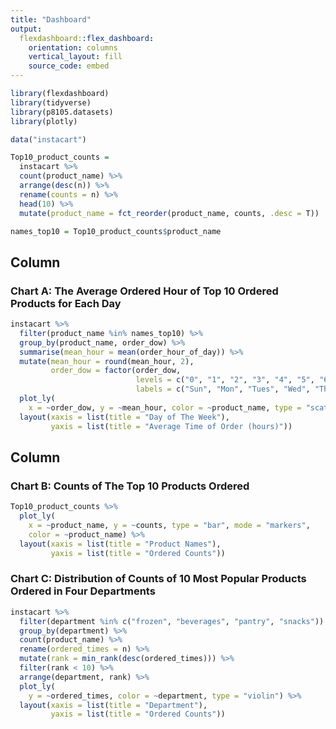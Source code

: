 ```yaml
---
title: "Dashboard"
output: 
  flexdashboard::flex_dashboard:
    orientation: columns
    vertical_layout: fill
    source_code: embed
---
```


```r
library(flexdashboard)
library(tidyverse)
library(p8105.datasets)
library(plotly)
```

```r
data("instacart")
```

```r
Top10_product_counts = 
  instacart %>% 
  count(product_name) %>% 
  arrange(desc(n)) %>% 
  rename(counts = n) %>% 
  head(10) %>% 
  mutate(product_name = fct_reorder(product_name, counts, .desc = T))

names_top10 = Top10_product_counts$product_name
```


Column {data-width=650}
-----------------------------------------------------------------------
### Chart A: The Average Ordered Hour of Top 10 Ordered Products for Each Day

```r
instacart %>% 
  filter(product_name %in% names_top10) %>% 
  group_by(product_name, order_dow) %>% 
  summarise(mean_hour = mean(order_hour_of_day)) %>% 
  mutate(mean_hour = round(mean_hour, 2),
         order_dow = factor(order_dow, 
                            levels = c("0", "1", "2", "3", "4", "5", "6"),
                            labels = c("Sun", "Mon", "Tues", "Wed", "Thur", "Fri", "Sat"))) %>% 
  plot_ly(
    x = ~order_dow, y = ~mean_hour, color = ~product_name, type = "scatter", mode = "lines+markers") %>% 
  layout(xaxis = list(title = "Day of The Week"),
         yaxis = list(title = "Average Time of Order (hours)"))
```



Column {data-width=350}
-----------------------------------------------------------------------
### Chart B: Counts of The Top 10 Products Ordered

```r
Top10_product_counts %>% 
  plot_ly(
    x = ~product_name, y = ~counts, type = "bar", mode = "markers",
    color = ~product_name) %>% 
  layout(xaxis = list(title = "Product Names"),
         yaxis = list(title = "Ordered Counts"))
```



### Chart C: Distribution of Counts of 10 Most Popular Products Ordered in Four Departments

```r
instacart %>% 
  filter(department %in% c("frozen", "beverages", "pantry", "snacks")) %>% 
  group_by(department) %>% 
  count(product_name) %>% 
  rename(ordered_times = n) %>% 
  mutate(rank = min_rank(desc(ordered_times))) %>% 
  filter(rank < 10) %>% 
  arrange(department, rank) %>% 
  plot_ly(
    y = ~ordered_times, color = ~department, type = "violin") %>% 
  layout(xaxis = list(title = "Department"),
         yaxis = list(title = "Ordered Counts"))
```




